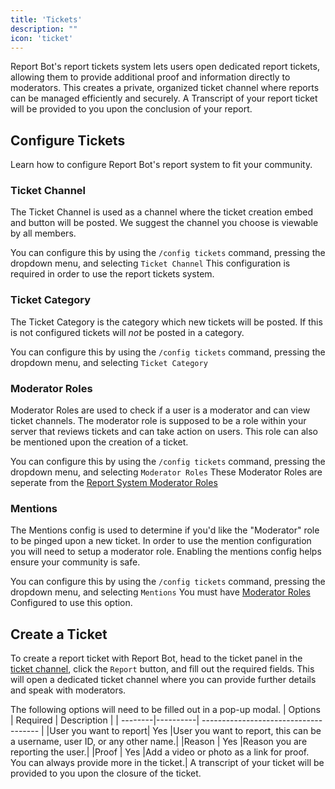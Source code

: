 ---
title: 'Tickets'
description: ""
icon: 'ticket'
---
Report Bot's report tickets system lets users open dedicated report tickets, allowing them to provide additional proof and information directly to moderators. This creates a private, organized ticket channel where reports can be managed efficiently and securely. A Transcript of your report ticket will be provided to you upon the conclusion of your report.

## Configure Tickets

Learn how to configure Report Bot's report system to fit your community.

### Ticket Channel
The Ticket Channel is used as a channel where the ticket creation embed and button will be posted. We suggest the channel you choose is viewable by all members.

You can configure this by using the `/config tickets` command, pressing the dropdown menu, and selecting `Ticket Channel`
<Warning>
This configuration is required in order to use the report tickets system.
</Warning>

### Ticket Category
The Ticket Category is the category which new tickets will be posted. If this is not configured tickets will *not* be posted in a category.

You can configure this by using the `/config tickets` command, pressing the dropdown menu, and selecting `Ticket Category`
### Moderator Roles
Moderator Roles  are used to check if a user is a moderator and can view ticket channels. The moderator role is supposed to be a role within your server that reviews tickets and can take action on users. This role can also be mentioned upon the creation of a ticket.

You can configure this by using the `/config tickets` command, pressing the dropdown menu, and selecting `Moderator Roles`
<Note>
These Moderator Roles are seperate from the [Report System Moderator Roles](/modules/reporting#moderator-roles) 
</Note>
### Mentions
The Mentions config is used to determine if you'd like the "Moderator" role to be pinged upon a new ticket. In order to use the mention configuration you will need to setup a moderator role. Enabling the mentions config helps ensure your community is safe.

You can configure this by using the `/config tickets` command, pressing the dropdown menu, and selecting `Mentions`
<Warning>
You must have [Moderator Roles](#moderator-roles) Configured to use this option.
</Warning>
## Create a Ticket
To create a report ticket with Report Bot, head to the ticket panel in the [ticket channel](#ticket-channel), click the `Report` button, and fill out the required fields. This will open a dedicated ticket channel where you can provide further details and speak with moderators.

The following options will need to be filled out in a pop-up modal.
| Options | Required | Description                     |
| --------|----------| ------------------------------------- |
|User you want to report| Yes      |User you want to report, this can be a username, user ID, or any other name.|
|Reason | Yes      |Reason you are reporting the user.|
|Proof  | Yes      |Add a video or photo as a link for proof. You can always provide more in the ticket.|
<Info>
A transcript of your ticket will be provided to you upon the closure of the ticket.
</Info>
